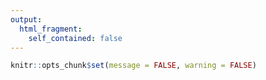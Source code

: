 ```yaml
---
output:
  html_fragment:
    self_contained: false
---
```


```r
knitr::opts_chunk$set(message = FALSE, warning = FALSE)
```


